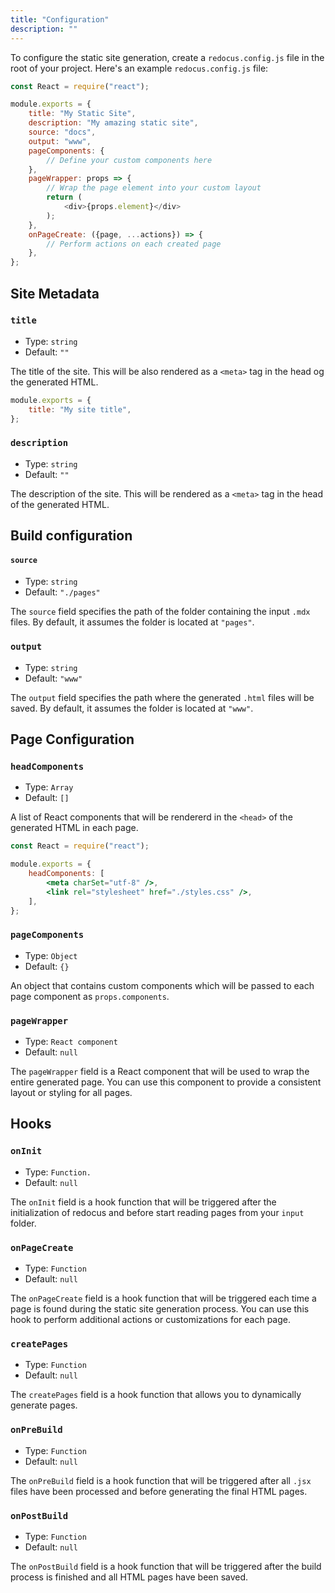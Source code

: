 ```yaml
---
title: "Configuration"
description: ""
---
```


To configure the static site generation, create a `redocus.config.js` file in the root of your project. Here's an example `redocus.config.js` file:

```javascript
const React = require("react");

module.exports = {
    title: "My Static Site",
    description: "My amazing static site",
    source: "docs",
    output: "www",
    pageComponents: {
        // Define your custom components here
    },
    pageWrapper: props => {
        // Wrap the page element into your custom layout
        return (
            <div>{props.element}</div>
        );
    },
    onPageCreate: ({page, ...actions}) => {
        // Perform actions on each created page
    },
};
```

## Site Metadata

### `title`

- Type: `string`
- Default: `""`

The title of the site. This will be also rendered as a `<meta>` tag in the head og the generated HTML.

```js
module.exports = {
    title: "My site title",
};
```

### `description`

- Type: `string`
- Default: `""`

The description of the site. This will be rendered as a `<meta>` tag in the head of the generated HTML.

## Build configuration

#### `source`

- Type: `string`
- Default: `"./pages"`

The `source` field specifies the path of the folder containing the input `.mdx` files. By default, it assumes the folder is located at `"pages"`.

### `output`

- Type: `string`
- Default: `"www"`

The `output` field specifies the path where the generated `.html` files will be saved. By default, it assumes the folder is located at `"www"`.

## Page Configuration

### `headComponents`

- Type: `Array`
- Default: `[]`

A list of React components that will be rendererd in the `<head>` of the generated HTML in each page. 

```jsx
const React = require("react");

module.exports = {
    headComponents: [
        <meta charSet="utf-8" />,
        <link rel="stylesheet" href="./styles.css" />,
    ],
};
```

### `pageComponents`

- Type: `Object`
- Default: `{}`

An object that contains custom components which will be passed to each page component as `props.components`.

### `pageWrapper`

- Type: `React component`
- Default: `null`

The `pageWrapper` field is a React component that will be used to wrap the entire generated page. You can use this component to provide a consistent layout or styling for all pages.

## Hooks

### `onInit`

- Type: `Function.`
- Default: `null`

The `onInit` field is a hook function that will be triggered after the initialization of redocus and before start reading pages from your `input` folder.

### `onPageCreate`

- Type: `Function`
- Default: `null`

The `onPageCreate` field is a hook function that will be triggered each time a page is found during the static site generation process. You can use this hook to perform additional actions or customizations for each page.

### `createPages`

- Type: `Function`
- Default: `null`

The `createPages` field is a hook function that allows you to dynamically generate pages.

### `onPreBuild`

- Type: `Function`
- Default: `null`

The `onPreBuild` field is a hook function that will be triggered after all `.jsx` files have been processed and before generating the final HTML pages.

### `onPostBuild`

- Type: `Function`
- Default: `null`

The `onPostBuild` field is a hook function that will be triggered after the build process is finished and all HTML pages have been saved.
